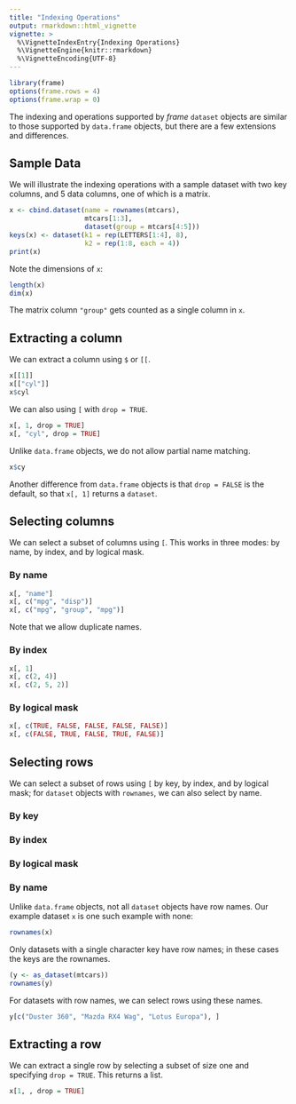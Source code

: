 ```yaml
---
title: "Indexing Operations"
output: rmarkdown::html_vignette
vignette: >
  %\VignetteIndexEntry{Indexing Operations}
  %\VignetteEngine{knitr::rmarkdown}
  %\VignetteEncoding{UTF-8}
---
```


```r
library(frame)
options(frame.rows = 4)
options(frame.wrap = 0)
```

The indexing and operations supported by *frame* `dataset` objects are similar
to those supported by `data.frame` objects, but there are a few extensions and
differences.

## Sample Data

We will illustrate the indexing operations with a sample dataset with
two key columns, and 5 data columns, one of which is a matrix.

```r
x <- cbind.dataset(name = rownames(mtcars),
                   mtcars[1:3],
                   dataset(group = mtcars[4:5]))
keys(x) <- dataset(k1 = rep(LETTERS[1:4], 8),
                   k2 = rep(1:8, each = 4))
print(x)
```

Note the dimensions of `x`:

```r
length(x)
dim(x)
```

The matrix column `"group"` gets counted as a single column in `x`.


## Extracting a column

We can extract a column using `$` or `[[`.

```r
x[[1]]
x[["cyl"]]
x$cyl
```

We can also using `[` with `drop = TRUE`.

```r
x[, 1, drop = TRUE]
x[, "cyl", drop = TRUE]
```

Unlike `data.frame` objects, we do not allow partial name matching.

```r
x$cy
```

Another difference from `data.frame` objects is that `drop = FALSE` is
the default, so that `x[, 1]` returns a `dataset`.


## Selecting columns

We can select a subset of columns using `[`. This works in three modes:
by name, by index, and by logical mask.

### By name

```r
x[, "name"]
x[, c("mpg", "disp")]
x[, c("mpg", "group", "mpg")]
```

Note that we allow duplicate names.

### By index

```r
x[, 1]
x[, c(2, 4)]
x[, c(2, 5, 2)]
```

### By logical mask

```r
x[, c(TRUE, FALSE, FALSE, FALSE, FALSE)]
x[, c(FALSE, TRUE, FALSE, TRUE, FALSE)]
```


## Selecting rows

We can select a subset of rows using `[` by key, by index, and by logical
mask; for `dataset` objects with `rownames`, we can also select by name.

### By key

### By index

### By logical mask

### By name

Unlike `data.frame` objects, not all `dataset` objects have row names. Our
example dataset `x` is one such example with none:

```r
rownames(x)
```

Only datasets with a single character key have row names; in these cases the
keys are the rownames.

```r
(y <- as_dataset(mtcars))
rownames(y)
```

For datasets with row names, we can select rows using these names.
```r
y[c("Duster 360", "Mazda RX4 Wag", "Lotus Europa"), ]
```


## Extracting a row

We can extract a single row by selecting a subset of size one and specifying
`drop = TRUE`. This returns a list.

```r
x[1, , drop = TRUE]
```
